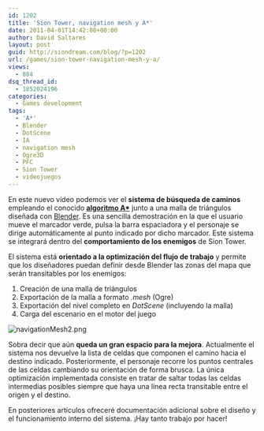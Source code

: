 ```yaml
---
id: 1202
title: 'Sion Tower, navigation mesh y A*'
date: 2011-04-01T14:42:08+00:00
author: David Saltares
layout: post
guid: http://siondream.com/blog/?p=1202
url: /games/sion-tower-navigation-mesh-y-a/
views:
  - 884
dsq_thread_id:
  - 1852024196
categories:
  - Games development
tags:
  - 'A*'
  - Blender
  - DotScene
  - IA
  - navigation mesh
  - Ogre3D
  - PFC
  - Sion Tower
  - videojuegos
---
```


<YouTube videoId="2Q2tJxcTqoE" />

En este nuevo vídeo podemos ver el **sistema de búsqueda de caminos** empleando el conocido **[algoritmo A\*](http://en.wikipedia.org/wiki/A*_search_algorithm)** junto a una malla de triángulos diseñada con [Blender](http://www.blender.org/). Es una sencilla demostración en la que el usuario mueve el marcador verde, pulsa la barra espaciadora y el personaje se dirige automáticamente al punto indicado por dicho marcador. Este sistema se integrará dentro del **comportamiento de los enemigos** de Sion Tower.

El sistema está **orientado a la optimización del flujo de trabajo** y permite que los diseñadores puedan definir desde Blender las zonas del mapa que serán transitables por los enemigos:

1.  Creación de una malla de triángulos
2.  Exportación de la malla a formato _.mesh_ (Ogre)
3.  Exportación del nivel completo en _DotScene_ (incluyendo la malla)
4.  Carga del escenario en el motor del juego

![navigationMesh2.png](/img/wp/navigationMesh2.png)

Sobra decir que aún **queda un gran espacio para la mejora**. Actualmente el sistema nos devuelve la lista de celdas que componen el camino hacia el destino indicado. Posteriormente, el personaje recorre los puntos centrales de las celdas cambiando su orientación de forma brusca. La única optimización implementada consiste en tratar de saltar todas las celdas intermedias posibles siempre que haya una línea recta transitable entre el origen y el destino.

En posteriores artículos ofreceré documentación adicional sobre el diseño y el funcionamiento interno del sistema. ¡Hay tanto trabajo por hacer!
